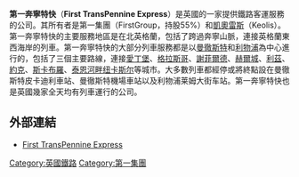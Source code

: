 {{unreferenced|time=2014-03-25T13:49:41+00:00}}
'''第一奔寧特快'''（'''First TransPennine Express'''）是英國的一家提供鐵路客運服務的公司。其所有者是第一集團（FirstGroup，持股55%）和[[凱奧雷斯|凱奧雷斯]]（Keolis）。第一奔寧特快的主要服務地區是在北英格蘭，包括了跨過奔寧山脈，連接英格蘭東西海岸的列車。第一奔寧特快的大部分列車服務都是以[[曼徹斯特|曼徹斯特]]和[[利物浦|利物浦]]為中心進行的，包括了三個主要路線，連接[[愛丁堡|愛丁堡]]、[[格拉斯哥|格拉斯哥]]、[[謝菲爾德|謝菲爾德]]、[[赫爾城|赫爾城]]、[[利茲|利茲]]、[[約克|約克]]、[[斯卡布羅|斯卡布羅]]、[[泰恩河畔纽卡斯尔|泰恩河畔纽卡斯尔]]等城市。大多數列車都經停或將終點設在曼徹斯特皮卡迪利車站、曼徹斯特機場車站以及利物浦莱姆大街车站。第一奔寧特快也是英國幾家全天均有列車運行的公司。

==外部連結==
{{Commons category|First TransPennine Express}}
* [http://www.tpexpress.co.uk First TransPennine Express] {{Wayback|url=http://www.tpexpress.co.uk/ |date=20200814133925 }}

[[Category:英國鐵路|Category:英國鐵路]]
[[Category:第一集團|Category:第一集團]]